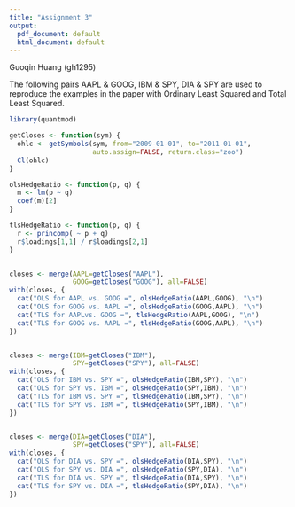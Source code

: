 ```yaml
---
title: "Assignment 3"
output:
  pdf_document: default
  html_document: default
---
```


Guoqin Huang (gh1295)  

The following pairs AAPL & GOOG, IBM & SPY, DIA & SPY are used to reproduce the examples in the paper with Ordinary Least Squared and Total Least Squared.  

```r
library(quantmod)

getCloses <- function(sym) {
  ohlc <- getSymbols(sym, from="2009-01-01", to="2011-01-01",
                     auto.assign=FALSE, return.class="zoo")
  Cl(ohlc)
}

olsHedgeRatio <- function(p, q) {
  m <- lm(p ~ q)
  coef(m)[2]
}

tlsHedgeRatio <- function(p, q) {
  r <- princomp( ~ p + q)
  r$loadings[1,1] / r$loadings[2,1]
}


closes <- merge(AAPL=getCloses("AAPL"),
                GOOG=getCloses("GOOG"), all=FALSE)
with(closes, {
  cat("OLS for AAPL vs. GOOG =", olsHedgeRatio(AAPL,GOOG), "\n")
  cat("OLS for GOOG vs. AAPL =", olsHedgeRatio(GOOG,AAPL), "\n")
  cat("TLS for AAPLvs. GOOG =", tlsHedgeRatio(AAPL,GOOG), "\n")
  cat("TLS for GOOG vs. AAPL =", tlsHedgeRatio(GOOG,AAPL), "\n")
})


closes <- merge(IBM=getCloses("IBM"),
                SPY=getCloses("SPY"), all=FALSE)
with(closes, {
  cat("OLS for IBM vs. SPY =", olsHedgeRatio(IBM,SPY), "\n")
  cat("OLS for SPY vs. IBM =", olsHedgeRatio(SPY,IBM), "\n")
  cat("TLS for IBM vs. SPY =", tlsHedgeRatio(IBM,SPY), "\n")
  cat("TLS for SPY vs. IBM =", tlsHedgeRatio(SPY,IBM), "\n")
})


closes <- merge(DIA=getCloses("DIA"),
                SPY=getCloses("SPY"), all=FALSE)
with(closes, {
  cat("OLS for DIA vs. SPY =", olsHedgeRatio(DIA,SPY), "\n")
  cat("OLS for SPY vs. DIA =", olsHedgeRatio(SPY,DIA), "\n")
  cat("TLS for DIA vs. SPY =", tlsHedgeRatio(DIA,SPY), "\n")
  cat("TLS for SPY vs. DIA =", tlsHedgeRatio(SPY,DIA), "\n")
})

```

